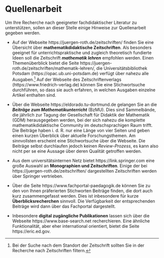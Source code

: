 # Quellenarbeit

Um Ihre Recherche nach geeigneter fachdidaktischer Literatur zu unterstützen, sollen an dieser Stelle einige Hinweise zur Quellenarbeit gegeben werden.

* Auf der Webseite https://juergen-roth.de/zeitschriften/ finden Sie eine Übersicht über **mathematikdidaktische Zeitschriften**. Als besonders geeignet für unterrichtspraktische und zugleich theoretisch fundierte Ideen soll die Zeitschrift ***mathematik lehren*** empfohlen werden. Einen Themenüberblick bietet die Seite https://juergen-roth.de/zeitschriften/mathematik-lehren/, die Universitätsbibliothek Potsdam (https://opac.ub.uni-potsdam.de) verfügt über nahezu alle Ausgaben.^[Bei der Suche nach dem Standort der Zeitschrift sollten Sie in der Recherche nach Zeitschriften filtern.] Auf der Webseite des Zeitschriftenverlags (https://www.friedrich-verlag.de) können Sie eine Stichwortsuche durchführen, so dass sie auch erfahren, in welchen Ausgaben einzelne Artikel enthalten sind.

* Über die Webseite https://eldorado.tu-dortmund.de gelangen Sie an die ***Beiträge zum Mathematikunterricht*** (BzMU). Dies sind Sammelbände, die jährlich zur Tagung der Gesellschaft für Didaktik der Mathematik (GDM) herausgegeben werden, bei der sich nahezu die komplette mathematikdidaktische Community im deutschsprachigen Raum trifft. Die Beiträge haben i. d. R. nur eine Länge von vier Seiten und geben einen kurzen Überblick über aktuelle Forschungsthemen. Am sinnvollsten erscheint eine Stichwortsuche über die Webseite. Die Beiträge selbst durchlaufen jedoch keinen *Review-Prozess*, es kann also nicht per se eine Aussage über deren Qualität getroffen werden.

* Aus dem universitätsinternen Netz bietet https://link.springer.com eine große Auswahl an **Monographien und Zeitschriften**. Einige der bei https://juergen-roth.de/zeitschriften/ dargestellten Zeitschriften werden über Springer vertrieben.

* Über die Seite https://www.fachportal-paedagogik.de können Sie zu den von Ihnen präferierten Stichworten Beiträge finden, die dort auch kurz zusammengefasst werden. Dies ist inbesondere für kurze **Überblicksrecherchen** sinnvoll. Die Verfügbarkeit der entsprechenden Beiträge wird dann über das Fachportal dargestellt.

* Inbesondere **digital zugängliche Publikationen** lassen sich über die Webseite https://www.base-search.net recherchieren. Eine ähnliche Funktionalität, aber eher international orientiert, bietet die Seite https://eric.ed.gov.






